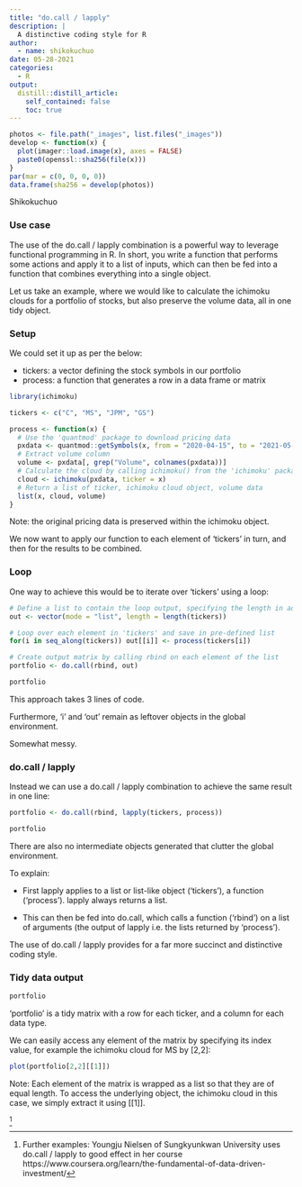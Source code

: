 ```yaml
---
title: "do.call / lapply"
description: |
  A distinctive coding style for R
author:
  - name: shikokuchuo
date: 05-28-2021
categories:
  - R
output:
  distill::distill_article:
    self_contained: false
    toc: true
---
```


```r

photos <- file.path("_images", list.files("_images"))
develop <- function(x) {
  plot(imager::load.image(x), axes = FALSE)
  paste0(openssl::sha256(file(x)))
}
par(mar = c(0, 0, 0, 0))
data.frame(sha256 = develop(photos))

```
<aside> Shikokuchuo </aside>

### Use case

The use of the do.call / lapply combination is a powerful way to leverage functional programming in R. In short, you write a function that performs some actions and apply it to a list of inputs, which can then be fed into a function that combines everything into a single object.

Let us take an example, where we would like to calculate the ichimoku clouds for a portfolio of stocks, but also preserve the volume data, all in one tidy object.

### Setup

We could set it up as per the below:

- tickers: a vector defining the stock symbols in our portfolio
- process: a function that generates a row in a data frame or matrix

```r
library(ichimoku)

tickers <- c("C", "MS", "JPM", "GS")

process <- function(x) {
  # Use the 'quantmod' package to download pricing data
  pxdata <- quantmod::getSymbols(x, from = "2020-04-15", to = "2021-05-27", auto.assign = FALSE)
  # Extract volume column
  volume <- pxdata[, grep("Volume", colnames(pxdata))]
  # Calculate the cloud by calling ichimoku() from the 'ichimoku' package
  cloud <- ichimoku(pxdata, ticker = x)
  # Return a list of ticker, ichimoku cloud object, volume data
  list(x, cloud, volume)
}

```
<aside> Note: the original pricing data is preserved within the ichimoku object.</aside> 

We now want to apply our function to each element of 'tickers' in turn, and then for the results to be combined.

### Loop

One way to achieve this would be to iterate over 'tickers' using a loop:

```r

# Define a list to contain the loop output, specifying the length in advance as good practice
out <- vector(mode = "list", length = length(tickers))

# Loop over each element in 'tickers' and save in pre-defined list
for(i in seq_along(tickers)) out[[i]] <- process(tickers[i])

# Create output matrix by calling rbind on each element of the list
portfolio <- do.call(rbind, out)

portfolio

```

This approach takes 3 lines of code.

Furthermore, 'i' and 'out' remain as leftover objects in the global environment.

Somewhat messy.

### do.call / lapply

Instead we can use a do.call / lapply combination to achieve the same result in one line:

```r

portfolio <- do.call(rbind, lapply(tickers, process))

portfolio

```

There are also no intermediate objects generated that clutter the global environment.

To explain:

- First lapply applies to a list or list-like object ('tickers'), a function ('process'). lapply always returns a list.

- This can then be fed into do.call, which calls a function ('rbind') on a list of arguments (the output of lapply i.e. the lists returned by 'process').

The use of do.call / lapply provides for a far more succinct and distinctive coding style.

### Tidy data output

```r
portfolio
```

'portfolio' is a tidy matrix with a row for each ticker, and a column for each data type.

We can easily access any element of the matrix by specifying its index value, for example the ichimoku cloud for MS by [2,2]:

```r
plot(portfolio[2,2][[1]])
```
<aside>Note: Each element of the matrix is wrapped as a list so that they are of equal length. To access the underlying object, the ichimoku cloud in this case, we simply extract it using [[1]].</aside>

^[Further examples: Youngju Nielsen of Sungkyunkwan University uses do.call / lapply to good effect in her course https://www.coursera.org/learn/the-fundamental-of-data-driven-investment/]

